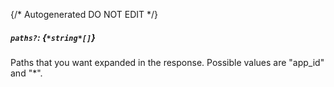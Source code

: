 {/* Autogenerated DO NOT EDIT  */}
##### `paths?`: *{`*string*[]`}*
Paths that you want expanded in the response. Possible values are "app_id" and "\*".

